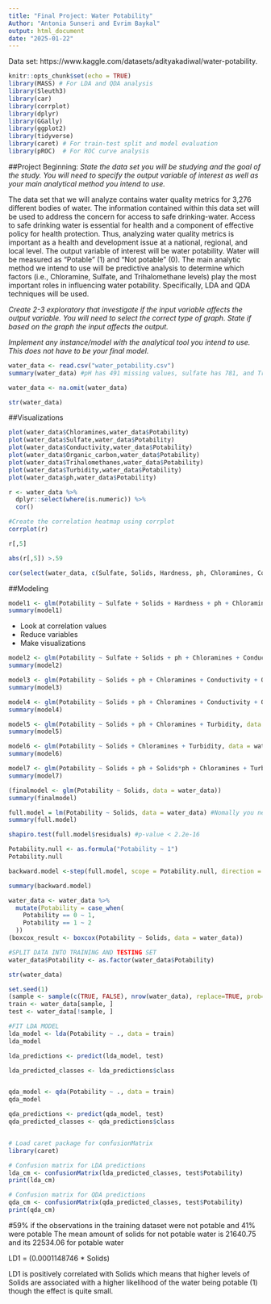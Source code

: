 ---
title: "Final Project: Water Potability"
Author: "Antonia Sunseri and Evrim Baykal"
output: html_document
date: "2025-01-22"
---

Data set: https://www.kaggle.com/datasets/adityakadiwal/water-potability.

```{r setup, include=FALSE}
knitr::opts_chunk$set(echo = TRUE)
library(MASS) # For LDA and QDA analysis
library(Sleuth3)
library(car)
library(corrplot)
library(dplyr)
library(GGally)
library(ggplot2)
library(tidyverse)
library(caret) # For train-test split and model evaluation
library(pROC)  # For ROC curve analysis
```

##Project Beginning: 
*State the data set you will be studying and the goal of the study. You will need to specify the output variable of interest as well as your main analytical method you intend to use.*

  The data set that we will analyze contains water quality metrics for 3,276 different bodies of water. The information contained within this data set will be used to address the concern for access to safe drinking-water. Access to safe drinking water is essential for health and a component of effective policy for health protection. Thus, analyzing water quality metrics is important as a health and development issue at a national, regional, and local level. The output variable of interest will be water potability. Water will be measured as “Potable” (1) and “Not potable” (0).  The main analytic method we intend to use will be predictive analysis to determine which factors (i.e., Chloramine, Sulfate, and Trihalomethane levels) play the most important roles in influencing water potability.  Specifically, LDA and QDA techniques will be used.

*Create 2-3 exploratory that investigate if the input variable affects the output variable. You will need to select the correct type of graph. State if based on the graph the input affects the output.*


*Implement any instance/model with the analytical tool you intend to use. This does not have to be your final model.*


```{r Loading Data}
water_data <- read.csv("water_potability.csv")
summary(water_data) #pH has 491 missing values, sulfate has 781, and Trihalomethanes had 162. 
```
```{r Data Cleaning}
water_data <- na.omit(water_data)

str(water_data)
```
##Visualizations

```{r}
plot(water_data$Chloramines,water_data$Potability)
plot(water_data$Sulfate,water_data$Potability)
plot(water_data$Conductivity,water_data$Potability)
plot(water_data$Organic_carbon,water_data$Potability)
plot(water_data$Trihalomethanes,water_data$Potability)
plot(water_data$Turbidity,water_data$Potability)
plot(water_data$ph,water_data$Potability)
```

```{r}

r <- water_data %>% 
  dplyr::select(where(is.numeric)) %>% 
  cor()

#Create the correlation heatmap using corrplot
corrplot(r)

r[,5]

abs(r[,5]) >.59 

cor(select(water_data, c(Sulfate, Solids, Hardness, ph, Chloramines, Conductivity, Organic_carbon, Turbidity, Trihalomethanes) ) )
```
##Modeling 
```{r}
model1 <- glm(Potability ~ Sulfate + Solids + Hardness + ph + Chloramines + Conductivity + Organic_carbon + Turbidity + Trihalomethanes, data = water_data)
summary(model1)
```
* Look at correlation values
* Reduce variables 
* Make visualizations
```{r}
model2 <- glm(Potability ~ Sulfate + Solids + ph + Chloramines + Conductivity + Organic_carbon + Turbidity + Trihalomethanes, data = water_data)
summary(model2)
```
```{r}
model3 <- glm(Potability ~ Solids + ph + Chloramines + Conductivity + Organic_carbon + Turbidity + Trihalomethanes, data = water_data)
summary(model3)
```
```{r}
model4 <- glm(Potability ~ Solids + ph + Chloramines + Conductivity + Organic_carbon + Turbidity, data = water_data)
summary(model4)
```
```{r}
model5 <- glm(Potability ~ Solids + ph + Chloramines + Turbidity, data = water_data)
summary(model5)

model6 <- glm(Potability ~ Solids + Chloramines + Turbidity, data = water_data)
summary(model6)

model7 <- glm(Potability ~ Solids + ph + Solids*ph + Chloramines + Turbidity, data = water_data)
summary(model7)
```
```{r Final Model}
(finalmodel <- glm(Potability ~ Solids, data = water_data))
summary(finalmodel)
```

```{r}
full.model = lm(Potability ~ Solids, data = water_data) #Nomally you need to use the lm() command
summary(full.model)

shapiro.test(full.model$residuals) #p-value < 2.2e-16

```

```{r}
Potability.null <- as.formula("Potability ~ 1")
Potability.null
```
```{r}
backward.model <-step(full.model, scope = Potability.null, direction = "backward", trace = 1)
```


```{r}
summary(backward.model)
```
```{r}
water_data <- water_data %>%
  mutate(Potability = case_when(
    Potability == 0 ~ 1, 
    Potability == 1 ~ 2
  ))
(boxcox_result <- boxcox(Potability ~ Solids, data = water_data))
```

```{r}
#SPLIT DATA INTO TRAINING AND TESTING SET
water_data$Potability <- as.factor(water_data$Potability)

str(water_data)

set.seed(1)
(sample <- sample(c(TRUE, FALSE), nrow(water_data), replace=TRUE, prob=c(0.7,0.3)))
train <- water_data[sample, ]
test <- water_data[!sample, ] 

#FIT LDA MODEL
lda_model <- lda(Potability ~ ., data = train)
lda_model

lda_predictions <- predict(lda_model, test)

lda_predicted_classes <- lda_predictions$class


qda_model <- qda(Potability ~ ., data = train)
qda_model

qda_predictions <- predict(qda_model, test)
qda_predicted_classes <- qda_predictions$class


# Load caret package for confusionMatrix
library(caret)

# Confusion matrix for LDA predictions
lda_cm <- confusionMatrix(lda_predicted_classes, test$Potability)
print(lda_cm)

# Confusion matrix for QDA predictions
qda_cm <- confusionMatrix(qda_predicted_classes, test$Potability)
print(qda_cm)


```

#59% if the observations in the training dataset were not potable and 41% were potable 
The mean amount of solids for not potable water is 21640.75 and its 22534.06 for potable water

LD1 = (0.0001148746 * Solids)

LD1 is positively correlated with Solids which means that higher levels of Solids are associated with a higher likelihood of the water being potable (1) though the effect is quite small. 















